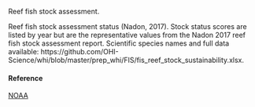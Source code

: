 Reef fish stock assessment.

Reef fish stock assessment status (Nadon, 2017). Stock status scores are listed by year but are the representative values from the Nadon 2017 reef fish stock assessment report. Scientific species names and full data available: https://github.com/OHI-Science/whi/blob/master/prep_whi/FIS/fis_reef_stock_sustainability.xlsx.

#### Reference

[NOAA](https://repository.library.noaa.gov/view/noaa/13291)